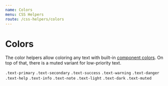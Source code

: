 ```yaml
---
name: Colors
menu: CSS Helpers
route: /css-helpers/colors
---
```


# Colors


The color helpers allow coloring any text with built-in
[component colors](/foundation/colors#component-colors). On top of that, there
is a muted variant for low-priority text.

<Playground>
  <Placeholder bordered>
    <code className="text-primary">.text-primary</code>
  </Placeholder>
  <Placeholder bordered>
    <code className="text-secondary">.text-secondary</code>
  </Placeholder>
  <Placeholder bordered>
    <code className="text-success">.text-success</code>
  </Placeholder>
  <Placeholder bordered>
    <code className="text-warning">.text-warning</code>
  </Placeholder>
  <Placeholder bordered>
    <code className="text-danger">.text-danger</code>
  </Placeholder>
  <Placeholder bordered>
    <code className="text-help">.text-help</code>
  </Placeholder>
  <Placeholder bordered>
    <code className="text-info">.text-info</code>
  </Placeholder>
  <Placeholder bordered>
    <code className="text-note">.text-note</code>
  </Placeholder>
  <Placeholder bordered dark>
    <code className="text-light">.text-light</code>
  </Placeholder>
  <Placeholder bordered>
    <code className="text-dark">.text-dark</code>
  </Placeholder>
  <Placeholder bordered>
    <code className="text-muted">.text-muted</code>
  </Placeholder>
</Playground>
